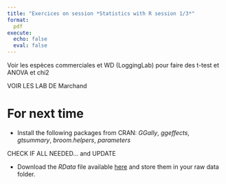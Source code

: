 ```yaml
---
title: "Exercices on session *Statistics with R session 1/3*"
format:
  pdf
execute:
  echo: false 
  eval: false 
---
```


Voir les espèces commerciales et WD (LoggingLab) pour faire des t-test et ANOVA et chi2

VOIR LES LAB DE Marchand

# For next time

* Install the following packages from CRAN: *GGally*, *ggeffects*, *gtsummary*, *broom.helpers*, *parameters*

CHECK IF ALL NEEDED... and UPDATE 

* Download the *RData* file available [here](https://geraldinederroire.github.io/Course_R_Forest_Sciences/6_basic_statistics/data/data_statistics_2.RData){preview-link="false"}
and store them in your raw data folder.